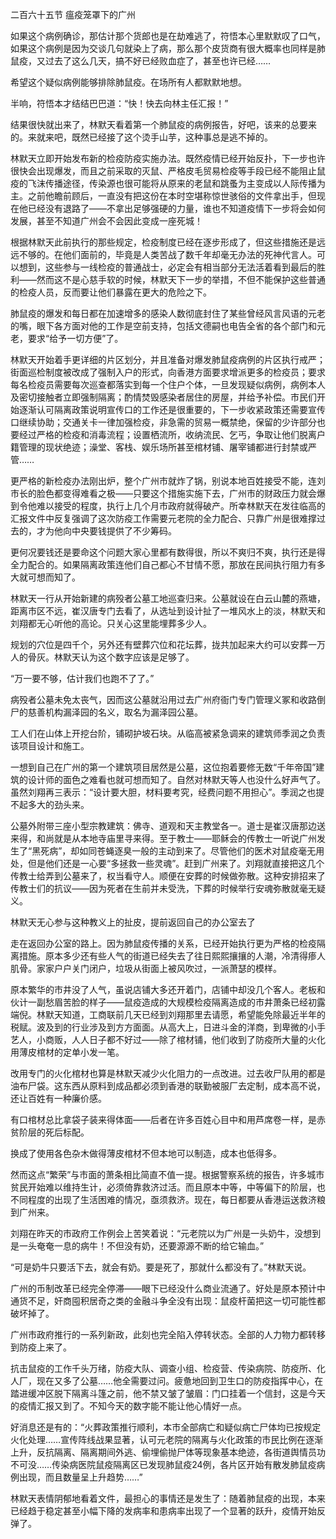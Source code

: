 

二百六十五节 瘟疫笼罩下的广州

如果这个病例确诊，那估计那个货郎也是在劫难逃了，符悟本心里默默叹了口气，如果这个病例是因为交谈几句就染上了病，那么那个皮货商有很大概率也同样是肺鼠疫，又过去了这么几天，搞不好已经败血症了，甚至也许已经……

希望这个疑似病例能够排除肺鼠疫。在场所有人都默默地想。

半响，符悟本才结结巴巴道：“快！快去向林主任汇报！”

结果很快就出来了，林默天看着第一个肺鼠疫的病例报告，好吧，该来的总要来的。来就来吧，既然已经接了这个烫手山芋，这种事总是逃不掉的。

林默天立即开始发布新的检疫防疫实施办法。既然疫情已经开始反扑，下一步也许很快会出现爆发，而且之前采取的灭鼠、严格皮毛贸易检疫等手段已经不能阻止鼠疫的飞沫传播途径，传染源也很可能将从原来的老鼠和跳蚤为主变成以人际传播为主。之前他瞻前顾后，一直没有把这份在本时空堪称惊世骇俗的文件拿出手，但现在他已经没有退路了――不拿出足够强硬的力量，谁也不知道疫情下一步将会如何发展，甚至不知道广州会不会因此变成一座死城！

根据林默天此前执行的那些规定，检疫制度已经在逐步形成了，但这些措施还是远远不够的。在他们面前的，毕竟是人类苦战了数千年却毫无办法的死神代言人。可以想到，这些参与一线检疫的普通战士，必定会有相当部分无法活着看到最后的胜利——然而这不是心慈手软的时候，林默天下一步的举措，不但不能保护这些普通的检疫人员，反而要让他们暴露在更大的危险之下。

肺鼠疫的爆发和每日都在加速增多的感染人数彻底封住了某些曾经风言风语的元老的嘴，眼下各方面对他的工作是空前支持，包括文德嗣也电告全省的各个部门和元老，要求“给予一切方便”了。

林默天开始着手更详细的片区划分，并且准备对爆发肺鼠疫病例的片区执行戒严；街面巡检制度被改成了强制入户的形式，向香港方面要求增派更多的检疫员；要求每名检疫员需要每次巡查都落实到每一个住户个体，一旦发现疑似病例，病例本人及密切接触者立即强制隔离；酌情焚毁感染者居住的房屋，并给予补偿。市民们开始逐渐认可隔离政策说明宣传口的工作还是很重要的，下一步收紧政策还需要宣传口继续协助；交通关卡一律加强检疫，非急需的贸易一概禁绝，保留的少许部分也要经过严格的检疫和消毒流程；设置栖流所，收纳流民、乞丐，争取让他们脱离户籍管理的现状绝迹；澡堂、客栈、娱乐场所甚至棺材铺、屠宰铺都进行封禁或严管……

更严格的新检疫办法刚出炉，整个广州市就炸了锅，别说本地百姓接受不能，连刘市长的脸色都变得难看之极――只要这个措施实施下去，广州市的财政压力就会爆到令他难以接受的程度，执行上几个月市政府就得破产。所幸林默天在发往临高的汇报文件中反复强调了这次防疫工作需要元老院的全力配合、只靠广州是很难撑过去的，才为他向中央要钱提供了不少筹码。

更何况要钱还是要命这个问题大家心里都有数得很，所以不爽归不爽，执行还是得全力配合的。如果隔离政策连他们自己都心不甘情不愿，那放在民间执行阻力有多大就可想而知了。

林默天一行从开始新建的病殁者公墓工地巡查归来。公墓就设在白云山麓的燕塘，距离市区不远，崔汉唐专门去看了，从选址到设计扯了一堆风水上的淡，林默天和刘翔都无心听他的高论。只关心这里能埋葬多少人。

规划的穴位是四千个，另外还有壁葬穴位和花坛葬，拢共加起来大约可以安葬一万人的骨灰。林默天认为这个数字应该是足够了。

“万一要不够，估计我们也跑不了了。”

病殁者公墓未免太丧气，因而这公墓就沿用过去广州府衙门专门管理义冢和收路倒尸的慈善机构漏泽园的名义，取名为漏泽园公墓。

工人们在山体上开挖台阶，铺砌护坡石块。从临高被紧急调来的建筑师季润之负责该项目设计和施工。

一想到自己在广州的第一个建筑项目居然是公墓，这位抱着要修无数“千年帝国”建筑的设计师的面色之难看也就可想而知了。自然对林默天等人也没什么好声气了。虽然刘翔再三表示：“设计要大胆，材料要考究，经费问题不用担心”。季润之也提不起多大的劲头来。

公墓外附带三座小型宗教建筑：佛寺、道观和天主教堂各一。道士是崔汉唐那边送来得，和尚就是从本地寺庙里寻来得。至于教士――耶稣会的传教士一听说广州发生了“黑死病”，却如同苍蝇逐臭一般的主动到来了。尽管他们的医术对鼠疫毫无用处，但是他们还是一心要“多拯救一些灵魂”。赶到广州来了。刘翔就直接把这几个传教士给弄到公墓来了，权当看守人。顺便在安葬的时候做弥散。这种安排招来了传教士们的抗议――因为死者在生前并未受洗，下葬的时候举行安魂弥散就毫无疑义。

林默天无心参与这种教义上的扯皮，提前返回自己的办公室去了

走在返回办公室的路上。因为肺鼠疫传播的关系，已经开始执行更为严格的检疫隔离措施。原本多少还有些人气的街道已经失去了往日熙熙攘攘的人潮，冷清得瘆人肌骨。家家户户关门闭户，垃圾从街面上被风吹过，一派萧瑟的模样。

原本繁华的市井没了人气，虽说店铺大多还开着门，店铺中却没几个客人。老板和伙计一副愁眉苦脸的样子――鼠疫造成的大规模检疫隔离造成的市井萧条已经初露端倪。林默天知道，工商联前几天已经到刘翔那里去请愿，希望能免除最近半年的税赋。波及到的行业涉及到方方面面。从高大上，日进斗金的洋商，到卑微的小手艺人，小商贩，人人日子都不好过――除了棺材铺，他们收到了防疫所大量的火化用薄皮棺材的定单小发一笔。

改用专门的火化棺材也算是林默天减少火化阻力的一点改进。过去收尸队用的都是油布尸袋。这东西从原料到成品都必须到香港的联勤被服厂去定制，成本高不说，还让百姓有一种廉价感。

有口棺材总比拿袋子装来得体面――后者在许多百姓心目中和用芦席卷一样，是赤贫阶层的死后标配。

换成了使用各色杂木做得薄皮棺材不但本地可以制造，成本也低得多。

然而这点“繁荣”与市面的萧条相比简直不值一提。根据警察系统的报告，许多城市贫民开始难以维持生计，必须倚靠救济过活。而且原本中等，中等偏下的阶层，也不同程度的出现了生活困难的情况，亟须救济。现在，每日都要从香港运送救济粮到广州来。

刘翔在昨天的市政府工作例会上苦笑着说：“元老院以为广州是一头奶牛，没想到是一头奄奄一息的病牛！不但没有奶，还要源源不断的给它输血。”

“可是奶牛只要活下去，就会有奶。要是死了，那就什么都没有了。”林默天说。

广州的币制改革已经完全停滞――眼下已经没什么商业流通了。好处是原本预计中通货不足，奸商囤积居奇之类的金融斗争全没有出现：鼠疫杆菌把这一切可能性都破坏掉了。

广州市政府推行的一系列新政，此刻也完全陷入停转状态。全部的人力物力都转移到防疫上来了。

抗击鼠疫的工作千头万绪，防疫大队、调查小组、检疫营、传染病院、防疫所、化人厂，现在又多了公墓……他全需要过问。疲惫地回到卫生口的防疫指挥中心，在踏进缓冲区脱下隔离斗篷之前，他不禁又皱了皱眉：门口挂着一个信封，这是今天的疫情汇报又到了。不知今天的数字能不能让他心情好一点。

好消息还是有的：“火葬政策推行顺利，本市全部病亡和疑似病亡尸体均已按规定火化处理……宣传阵线战果显著，认可元老院的隔离与火化政策的市民比例在逐渐上升，反抗隔离、隔离期间外逃、偷埋偷抛尸体等现象基本绝迹，各街道舆情员功不可没……传染病医院鼠疫隔离区已发现肺鼠疫24例，各片区开始有散发肺鼠疫病例出现，而且数量呈上升趋势……”

林默天表情阴郁地看着文件，最担心的事情还是发生了：随着肺鼠疫的出现，本来已经趋于稳定甚至小幅下降的发病率和患病率出现了一个显著的跃升，疫情开始反弹了。

